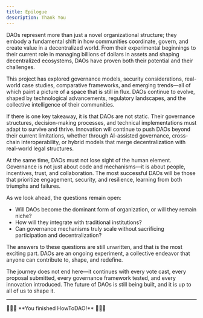 ```yaml
---
title: Epilogue
description: Thank You
---
```


DAOs represent more than just a novel organizational structure; they embody a fundamental shift in how communities coordinate, govern, and create value in a decentralized world. From their experimental beginnings to their current role in managing billions of dollars in assets and shaping decentralized ecosystems, DAOs have proven both their potential and their challenges.  

This project has explored governance models, security considerations, real-world case studies, comparative frameworks, and emerging trends—all of which paint a picture of a space that is still in flux. DAOs continue to evolve, shaped by technological advancements, regulatory landscapes, and the collective intelligence of their communities.  

If there is one key takeaway, it is that DAOs are not static. Their governance structures, decision-making processes, and technical implementations must adapt to survive and thrive. Innovation will continue to push DAOs beyond their current limitations, whether through AI-assisted governance, cross-chain interoperability, or hybrid models that merge decentralization with real-world legal structures.  

At the same time, DAOs must not lose sight of the human element. Governance is not just about code and mechanisms—it is about people, incentives, trust, and collaboration. The most successful DAOs will be those that prioritize engagement, security, and resilience, learning from both triumphs and failures.  

As we look ahead, the questions remain open:  
- Will DAOs become the dominant form of organization, or will they remain niche?  
- How will they integrate with traditional institutions?  
- Can governance mechanisms truly scale without sacrificing participation and decentralization?  

The answers to these questions are still unwritten, and that is the most exciting part. DAOs are an ongoing experiment, a collective endeavor that anyone can contribute to, shape, and redefine.  

The journey does not end here—it continues with every vote cast, every proposal submitted, every governance framework tested, and every innovation introduced. The future of DAOs is still being built, and it is up to all of us to shape it.

---

<div style={{ textAlign: 'center' }}>
🔖🔖🔖 **You finished HowToDAO!** 🔖🔖🔖
</div>
